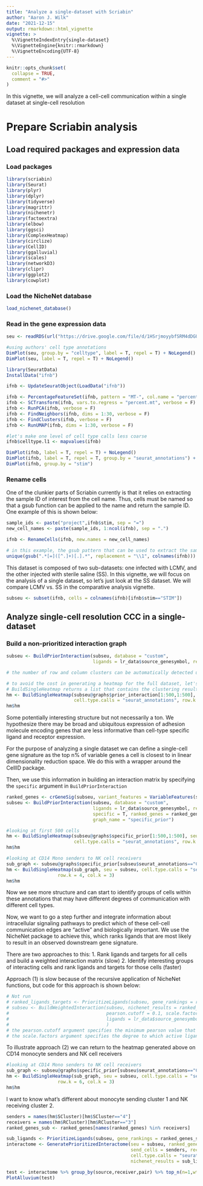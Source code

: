```yaml
---
title: "Analyze a single-dataset with Scriabin"
author: "Aaron J. Wilk"
date: "2021-12-15"
output: rmarkdown::html_vignette
vignette: >
  %\VignetteIndexEntry{single-dataset}
  %\VignetteEngine{knitr::rmarkdown}
  %\VignetteEncoding{UTF-8}
---
```


```r
knitr::opts_chunk$set(
  collapse = TRUE,
  comment = "#>"
)
```

In this vignette, we will analyze a cell-cell communication within a single dataset at single-cell resolution

# Prepare Scriabin analysis

## Load required packages and expression data

### Load packages

```r
library(scriabin)
library(Seurat)
library(plyr)
library(dplyr)
library(tidyverse)
library(magrittr)
library(nichenetr)
library(factoextra)
library(elbow)
library(ggsci)
library(ComplexHeatmap)
library(circlize)
library(CellID)
library(ggalluvial)
library(scales)
library(networkD3)
library(clipr)
library(ggplot2)
library(cowplot)
```

### Load the NicheNet database

```r
load_nichenet_database()
```


### Read in the gene expression data

```r
seu <- readRDS(url("https://drive.google.com/file/d/1HSrjmoyybfSRM4dDGURVyWDs9BG-XmyI/view?usp=sharing"))

#using authors' cell type annotations
DimPlot(seu, group.by = "celltype", label = T, repel = T) + NoLegend()
DimPlot(seu, label = T, repel = T) + NoLegend()
```

```r
library(SeuratData)
InstallData("ifnb")

ifnb <- UpdateSeuratObject(LoadData("ifnb"))

ifnb <- PercentageFeatureSet(ifnb, pattern = "MT-", col.name = "percent.mt")
ifnb <- SCTransform(ifnb, vars.to.regress = "percent.mt", verbose = F)
ifnb <- RunPCA(ifnb, verbose = F)
ifnb <- FindNeighbors(ifnb, dims = 1:30, verbose = F)
ifnb <- FindClusters(ifnb, verbose = F)
ifnb <- RunUMAP(ifnb, dims = 1:30, verbose = F)

#let's make one level of cell type calls less coarse
ifnb$celltype.l1 <- mapvalues(ifnb)

DimPlot(ifnb, label = T, repel = T) + NoLegend()
DimPlot(ifnb, label = T, repel = T, group.by = "seurat_annotations") + NoLegend()
DimPlot(ifnb, group.by = "stim")
```


### Rename cells

One of the clunkier parts of Scriabin currently is that it relies on extracting the sample ID of interest from the cell name. Thus, cells must be named so that a gsub function can be applied to the name and return the sample ID. One example of this is shown below:

```r
sample_ids <- paste("project",ifnb$stim, sep = "=")
new_cell_names <- paste(sample_ids, 1:ncol(ifnb), sep = ".")

ifnb <- RenameCells(ifnb, new.names = new_cell_names)

# in this example, the gsub pattern that can be used to extract the sample ID is: ".*[=]([^.]+)[.].*"
unique(gsub(".*[=]([^.]+)[.].*", replacement = "\\1", colnames(ifnb)))
```

This dataset is composed of two sub-datasets: one infected with LCMV, and the other injected with sterile saline (SS). In this vignette, we will focus on the analysis of a single dataset, so let's just look at the SS dataset. We will compare LCMV vs. SS in the comparative analysis vignette.

```r
subseu <- subset(ifnb, cells = colnames(ifnb)[ifnb$stim=="STIM"])
```

## Analyze single-cell resolution CCC in a single-dataset


### Build a non-prioritized interaction graph

```r
subseu <- BuildPriorInteraction(subseu, database = "custom", 
                                ligands = lr_data$source_genesymbol, recepts = lr_data$target_genesymbol)

# the number of row and column clusters can be automatically detected using the elbow method by omitting the row.k and col.k arguments. However, this takes some time with larger matrices.

# to avoid the cost in generating a heatmap for the full dataset, let's just take a peek at the first 500 cells.
# BuildSingleHeatmap returns a list that contains the clustering results for the rows/column (for downstream analysis) and the heatmap object 
hm <- BuildSingleHeatmap(subseu@graphs$prior_interaction[1:500,1:500], seu = subseu, 
                         cell.type.calls = "seurat_annotations", row.k = 8, col.k = 8)
hm$hm
```

Some potentially interesting structure but not necessarily a ton. We hypothesize there may be broad and ubiquitous expression of adhesion molecule encoding genes that are less informative than cell-type specific ligand and receptor expression. 

For the purpose of analyzing a single dataset we can define a single-cell gene signature as the top n% of variable genes a cell is closest to in linear dimensionality reduction space. We do this with a wrapper around the CellID package. 

Then, we use this information in building an interaction matrix by specifying the `specific` argument in `BuildPriorInteraction`

```r
ranked_genes <- crGeneSig(subseu, variant_features = VariableFeatures(subseu))
subseu <- BuildPriorInteraction(subseu, database = "custom", 
                                ligands = lr_data$source_genesymbol, recepts = lr_data$target_genesymbol,
                                specific = T, ranked_genes = ranked_genes,
                                graph_name = "specific_prior")

#looking at first 500 cells
hm <- BuildSingleHeatmap(subseu@graphs$specific_prior[1:500,1:500], seu = subseu, 
                         cell.type.calls = "seurat_annotations", row.k = 8, col.k = 8)
hm$hm

#looking at CD14 Mono senders to NK cell receivers
sub_graph <- subseu@graphs$specific_prior[subseu$seurat_annotations=="CD14 Mono",subseu$seurat_annotations=="NK"]
hm <- BuildSingleHeatmap(sub_graph, seu = subseu, cell.type.calls = "seurat_annotations",
                   row.k = 4, col.k = 3)
hm$hm
```

Now we see more structure and can start to identify groups of cells within these annotations that may have different degrees of communication with different cell types. 

Now, we want to go a step further and integrate information about intracellular signaling pathways to predict which of these cell-cell communication edges are "active" and biologically important. We use the NicheNet package to achieve this, which ranks ligands that are most likely to result in an observed downstream gene signature. 

There are two approaches to this: 
  1. Rank ligands and targets for all cells and build a weighted interaction matrix (slow)
  2. Identify interesting groups of interacting cells and rank ligands and targets for those cells (faster)
  
Approach (1) is slow because of the recursive application of NicheNet functions, but code for this approach is shown below:

```r
# Not run
# ranked_ligands_targets <- PrioritizeLigands(subseu, gene_rankings = ranked_genes)
# subseu <- BuildWeightedInteraction(subseu, nichenet_results = ranked_ligands_targets,
#                                    pearson.cutoff = 0.1, scale.factors = c(1.5, 3), database = "custom",
#                                    ligands = lr_data$source_genesymbol, recepts = lr_data$target_genesymbol
#                                    )
# the pearson.cutoff argument specifies the minimum pearson value that will be considered an active ligand
# the scale.factors argument specifies the degree to which active ligands will be weighted (least active ligand weighting, most active ligand weighting)
```

To illustrate approach (2) we can return to the heatmap generated above on CD14 monocyte senders and NK cell receivers

```r
#looking at CD14 Mono senders to NK cell receivers
sub_graph <- subseu@graphs$specific_prior[subseu$seurat_annotations=="CD14 Mono",subseu$seurat_annotations=="CD16 Mono"]
hm <- BuildSingleHeatmap(sub_graph, seu = subseu, cell.type.calls = "seurat_annotations",
                   row.k = 6, col.k = 3)
hm$hm
```

I want to know what's different about monocyte sending cluster 1 and NK receiving cluster 2. 

```r
senders = names(hm$SCluster)[hm$SCluster=="4"]
receivers = names(hm$RCluster)[hm$RCluster=="3"]
ranked_genes_sub <- ranked_genes[names(ranked_genes) %in% receivers]

sub_ligands <- PrioritizeLigands(subseu, gene_rankings = ranked_genes_sub)
interactome <- GeneratePrioritizedInteractome(seu = subseu, ranked_genes = ranked_genes,
                                              send_cells = senders, rec_cells = receivers,
                                              cell.type.calls = "seurat_annotations",
                                              nichenet_results = sub_ligands, use_clusters = F)

test <- interactome %>% group_by(source,receiver,pair) %>% top_n(n=1,wt=target_weight)
PlotAlluvium(test)
```




